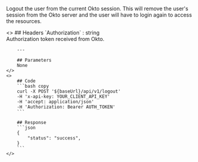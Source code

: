 
Logout the user from the current Okto session. This will remove the user's session from the Okto server and the user will have to login again to access the resources.

<ColumnLayout>
    <>
        ## Headers
        `Authorization` : string <br />
        Authorization token received from Okto.

        ---
        
        ## Parameters
        None
    </>
    <>
        ## Code
        ```bash copy
        curl -X POST '${baseUrl}/api/v1/logout' 
        -H 'x-api-key: YOUR_CLIENT_API_KEY'
        -H 'accept: application/json' 
        -H 'Authorization: Bearer AUTH_TOKEN'
        ```

        ## Response
        ```json
        {
            "status": "success",
        }
        ```
    </>
</ColumnLayout>